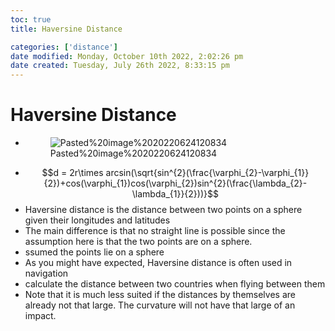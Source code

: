 ```yaml
---
toc: true
title: Haversine Distance

categories: ['distance']
date modified: Monday, October 10th 2022, 2:02:26 pm
date created: Tuesday, July 26th 2022, 8:33:15 pm
---
```


# Haversine Distance
- ![Pasted%20image%2020220624120834](images/Pasted%20image%2020220624120834.png)
- $$d = 2r\times arcsin(\sqrt{sin^{2}(\frac{\varphi_{2}-\varphi_{1}}{2})+cos(\varphi_{1})cos(\varphi_{2})sin^{2}(\frac{\lambda_{2}-\lambda_{1}}{2}))}$$
- Haversine distance is the distance between two points on a sphere given their longitudes and latitudes
- The main difference is that no straight line is possible since the assumption here is that the two points are on a sphere.
- ssumed the points lie on a sphere
- As you might have expected, Haversine distance is often used in navigation
- calculate the distance between two countries when flying between them
- Note that it is much less suited if the distances by themselves are already not that large. The curvature will not have that large of an impact.



